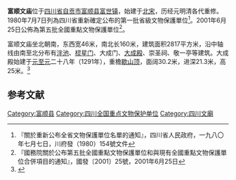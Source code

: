 {{msg:四川省文物保護單位
|名稱 = 富順文廟
|編號 = 110
|圖片 = Fushun Wenmiao 2014.04.23 14-22-41.jpg
|級別 = S1
|分類 = 
|時代 = [[清代|清代]]
|地点 = [[四川省|四川省]][[富順縣|富順縣]]
|坐標 = {{coord|29|10|54|N|105|00|02|E|display=title|scale:10000}}
|登錄 = 1980年7月7日
}}
{{msg:四川省文物保護單位
|名稱 = 富順文廟
|編號 = 391
|圖片 = Fushun Wenmiao 2014.04.23 13-51-38.jpg
|級別 = 105
|分類 = 
|時代 = 清
|地点 = [[四川省|四川省]][[富順縣|富順縣]]
|坐標 =
|登錄 = 2001年6月25日
}}
'''富顺文庙'''位于[[四川省|四川省]][[自贡市|自贡市]][[富顺县|富顺县]][[富世镇|富世镇]]，始建于[[北宋|北宋]]，历经元明清各代重修。1980年7月7日列為四川省重新確定公布的第一批省級文物保護單位<ref>『關於重新公布全省文物保護單位名單的通知』，四川省人民政府，一九八〇年七月七日，川府發（1980）154號文件</ref>。2001年6月25日公佈為第五批全國重點文物保護單位<ref>『國務院關於公布第五批全國重點文物保護單位和與現有全國重點文物保護單位合併項目的通知』，國發〔2001〕25號，2001年6月25日</ref>。

富顺文庙坐北朝南，东西宽46米，南北长160米，建筑面积2817平方米，沿中轴线由南至北分布有[[泮池|泮池]]、[[棂星门|棂星门]]、大成门、[[大成殿|大成殿]]、崇圣祠、敬一亭等建筑。大成殿始建于[[元朝|元]][[至元_(忽必烈)|至元]]二十八年（1291年），重檐[[歇山顶|歇山顶]]，面阔30.2米，进深21.3米，高25米。<ref>{{Cite book |title=全国重点文物保护单位·第一至第五批·第Ⅲ卷 |publisher=文物出版社 |year=2004 |isbn=7-5010-1525-2 |pages=113 }}</ref>

==参考文献==
{{commonscat|Fushun Confucian Temple}}
{{reflist}}
{{四川全国重点文物保护单位}}
[[Category:富顺县|Category:富顺县]]
[[Category:四川全国重点文物保护单位|Category:四川全国重点文物保护单位]]
[[Category:四川文廟|Category:四川文廟]]